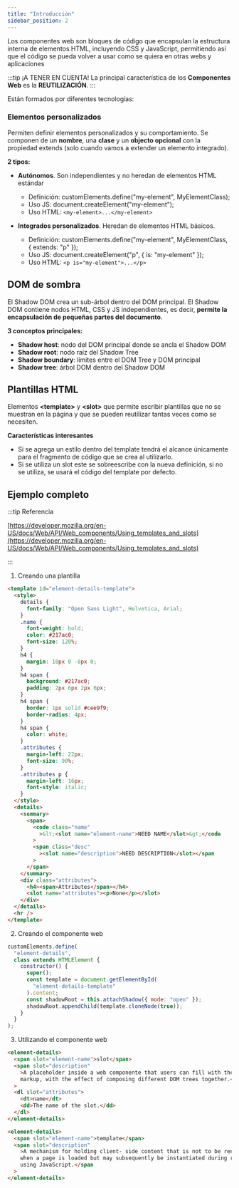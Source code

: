 ```yaml
---
title: "Introducción"
sidebar_position: 2
---
```


Los componentes web son bloques de código que encapsulan la estructura interna de elementos HTML, incluyendo CSS y JavaScript, permitiendo así que el código se pueda volver a usar como se quiera en otras webs y aplicaciones

:::tip ¡A TENER EN CUENTA!
La principal característica de los **Componentes Web** es la **REUTILIZACIÓN**.
:::

Están formados por diferentes tecnologías:

### Elementos personalizados

Permiten definir elementos personalizados y su comportamiento. Se componen de un **nombre**, una **clase** y un **objecto opcional** con la propiedad extends (solo cuando vamos a extender un elemento integrado).

**2 tipos:**

- **Autónomos**. Son independientes y no heredan de elementos HTML estándar

  - Definición: customElements.define("my-element", MyElementClass);
  - Uso JS: document.createElement("my-element");
  - Uso HTML: `<my-element>...</my-element>`

- **Integrados personalizados**. Heredan de elementos HTML básicos.

  - Definición: customElements.define("my-element", MyElementClass, { extends: "p" });
  - Uso JS: document.createElement("p", { is: "my-element" });
  - Uso HTML: `<p is="my-element">...</p>`

## DOM de sombra

El Shadow DOM crea un sub-árbol dentro del DOM principal. El Shadow DOM contiene nodos HTML, CSS y JS independientes, es decir, **permite la encapsulación de pequeñas partes del documento**.

**3 conceptos principales:**

- **Shadow host**: nodo del DOM principal donde se ancla el Shadow DOM
- **Shadow root**: nodo raíz del Shadow Tree
- **Shadow boundary**: límites entre el DOM Tree y DOM principal
- **Shadow tree**: árbol DOM dentro del Shadow DOM

## Plantillas HTML

Elementos **<template\>** y **<slot\>** que permite escribir plantillas que no se muestran en la página y que se pueden reutilizar tantas veces como se necesiten.

**Características interesantes**

- Si se agrega un estilo dentro del template tendrá el alcance únicamente para el fragmento de código que se crea al utilizarlo.
- Si se utiliza un slot este se sobreescribe con la nueva definición, si no se utiliza, se usará el código del template por defecto.

## Ejemplo completo

:::tip Referencia

[https://developer.mozilla.org/en-US/docs/Web/API/Web_components/Using_templates_and_slots](https://developer.mozilla.org/en-US/docs/Web/API/Web_components/Using_templates_and_slots)

:::

1. Creando una plantilla

```html
<template id="element-details-template">
  <style>
    details {
      font-family: "Open Sans Light", Helvetica, Arial;
    }
    .name {
      font-weight: bold;
      color: #217ac0;
      font-size: 120%;
    }
    h4 {
      margin: 10px 0 -8px 0;
    }
    h4 span {
      background: #217ac0;
      padding: 2px 6px 2px 6px;
    }
    h4 span {
      border: 1px solid #cee9f9;
      border-radius: 4px;
    }
    h4 span {
      color: white;
    }
    .attributes {
      margin-left: 22px;
      font-size: 90%;
    }
    .attributes p {
      margin-left: 16px;
      font-style: italic;
    }
  </style>
  <details>
    <summary>
      <span>
        <code class="name"
          >&lt;<slot name="element-name">NEED NAME</slot>&gt;</code
        >
        <span class="desc"
          ><slot name="description">NEED DESCRIPTION</slot></span
        >
      </span>
    </summary>
    <div class="attributes">
      <h4><span>Attributes</span></h4>
      <slot name="attributes"><p>None</p></slot>
    </div>
  </details>
  <hr />
</template>
```

2. Creando el componente web

```js
customElements.define(
  "element-details",
  class extends HTMLElement {
    constructor() {
      super();
      const template = document.getElementById(
        "element-details-template"
      ).content;
      const shadowRoot = this.attachShadow({ mode: "open" });
      shadowRoot.appendChild(template.cloneNode(true));
    }
  }
);
```

3. Utilizando el componente web

```html
<element-details>
  <span slot="element-name">slot</span>
  <span slot="description"
    >A placeholder inside a web componente that users can fill with their own
    markup, with the effect of composing different DOM trees together.</span
  >
  <dl slot="attributes">
    <dt>name</dt>
    <dd>The name of the slot.</dd>
  </dl>
</element-details>

<element-details>
  <span slot="element-name">template</span>
  <span slot="description"
    >A mechanism for holding client- side content that is not to be rendered
    when a page is loaded but may subsequently be instantiated during runtime
    using JavaScript.</span
  >
</element-details>
```

